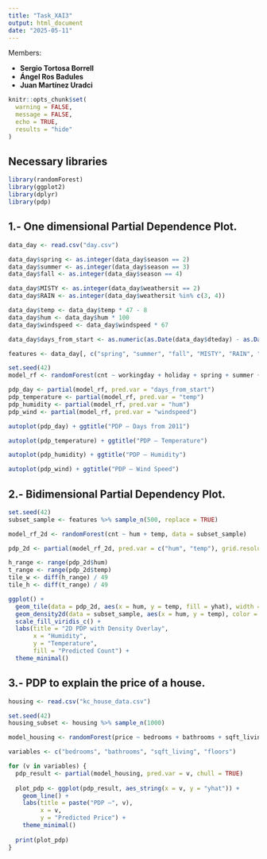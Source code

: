 ---
title: "Task_XAI3"
output: html_document
date: "2025-05-11"
---

Members:

- **Sergio Tortosa Borrell**
- **Ángel Ros Badules**
- **Juan Martínez Uradci**



```{r setup, include=FALSE}
knitr::opts_chunk$set(
  warning = FALSE,
  message = FALSE,
  echo = TRUE,
  results = "hide"
)

```




## Necessary libraries

```{r}
library(randomForest)
library(ggplot2)
library(dplyr)
library(pdp)

```


## 1.- One dimensional Partial Dependence Plot.

```{r}
data_day <- read.csv("day.csv")

data_day$spring <- as.integer(data_day$season == 2)
data_day$summer <- as.integer(data_day$season == 3)
data_day$fall <- as.integer(data_day$season == 4)

data_day$MISTY <- as.integer(data_day$weathersit == 2)
data_day$RAIN <- as.integer(data_day$weathersit %in% c(3, 4))

data_day$temp <- data_day$temp * 47 - 8
data_day$hum <- data_day$hum * 100
data_day$windspeed <- data_day$windspeed * 67

data_day$days_from_start <- as.numeric(as.Date(data_day$dteday) - as.Date("2011-01-01"))

features <- data_day[, c("spring", "summer", "fall", "MISTY", "RAIN", "temp", "hum", "windspeed", "days_from_start", "workingday", "holiday", "cnt")]

set.seed(42)
model_rf <- randomForest(cnt ~ workingday + holiday + spring + summer + fall + MISTY + RAIN + temp + hum + windspeed + days_from_start, data = features, ntree = 500)

pdp_day <- partial(model_rf, pred.var = "days_from_start")
pdp_temperature <- partial(model_rf, pred.var = "temp")
pdp_humidity <- partial(model_rf, pred.var = "hum")
pdp_wind <- partial(model_rf, pred.var = "windspeed")

```

```{r}
autoplot(pdp_day) + ggtitle("PDP – Days from 2011")

```

```{r}
autoplot(pdp_temperature) + ggtitle("PDP – Temperature")

```

```{r}
autoplot(pdp_humidity) + ggtitle("PDP – Humidity")

```

```{r}
autoplot(pdp_wind) + ggtitle("PDP – Wind Speed")

```

## 2.- Bidimensional Partial Dependency Plot.

```{r}
set.seed(42)
subset_sample <- features %>% sample_n(500, replace = TRUE)

model_rf_2d <- randomForest(cnt ~ hum + temp, data = subset_sample)

pdp_2d <- partial(model_rf_2d, pred.var = c("hum", "temp"), grid.resolution = 50, chull = TRUE)

h_range <- range(pdp_2d$hum)
t_range <- range(pdp_2d$temp)
tile_w <- diff(h_range) / 49
tile_h <- diff(t_range) / 49

ggplot() +
  geom_tile(data = pdp_2d, aes(x = hum, y = temp, fill = yhat), width = tile_w, height = tile_h) +
  geom_density2d(data = subset_sample, aes(x = hum, y = temp), color = "white", size = 0.3) +
  scale_fill_viridis_c() +
  labs(title = "2D PDP with Density Overlay",
       x = "Humidity",
       y = "Temperature",
       fill = "Predicted Count") +
  theme_minimal()

```

## 3.- PDP to explain the price of a house.

```{r}
housing <- read.csv("kc_house_data.csv")

set.seed(42)
housing_subset <- housing %>% sample_n(1000)

model_housing <- randomForest(price ~ bedrooms + bathrooms + sqft_living + sqft_lot + floors + yr_built, data = housing_subset)

variables <- c("bedrooms", "bathrooms", "sqft_living", "floors")

for (v in variables) {
  pdp_result <- partial(model_housing, pred.var = v, chull = TRUE)
  
  plot_pdp <- ggplot(pdp_result, aes_string(x = v, y = "yhat")) +
    geom_line() +
    labs(title = paste("PDP –", v),
         x = v,
         y = "Predicted Price") +
    theme_minimal()
  
  print(plot_pdp)
}

```

